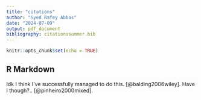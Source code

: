 ```yaml
---
title: "citations"
author: "Syed Rafey Abbas"
date: "2024-07-09"
output: pdf_document
bibliography: citationssummer.bib
---
```


```r
knitr::opts_chunk$set(echo = TRUE)
```

## R Markdown

Idk I think I've successfully managed to do this. [@balding2006wiley]. 
Have I though?.. [@pinheiro2000mixed]. 
